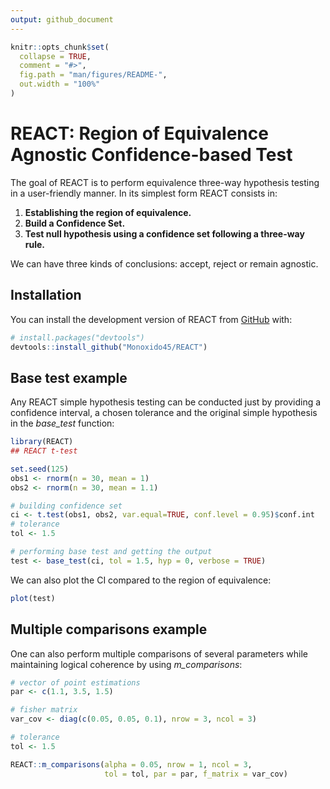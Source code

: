 ```yaml
---
output: github_document
---
```


<!-- README.md is generated from README.Rmd. Please edit that file -->

```r
knitr::opts_chunk$set(
  collapse = TRUE,
  comment = "#>",
  fig.path = "man/figures/README-",
  out.width = "100%"
)
```

# REACT: Region of Equivalence Agnostic Confidence-based Test

<!-- badges: start -->
<!-- badges: end -->

The goal of REACT is to perform equivalence three-way hypothesis testing in a user-friendly manner. In its simplest form REACT consists in:

<!-- enrich this steps more later -->

1. **Establishing the region of equivalence.**
2. **Build a Confidence Set.**
3. **Test null hypothesis using a confidence set following a three-way rule.**

<!-- Continue writing more later -->

We can have three kinds of conclusions: accept, reject or remain agnostic.

## Installation

You can install the development version of REACT from [GitHub](https://github.com/Monoxido45/REACT) with:

``` r
# install.packages("devtools")
devtools::install_github("Monoxido45/REACT")
```

## Base test example

Any REACT simple hypothesis testing can be conducted just by providing a confidence interval, a chosen tolerance and the original simple hypothesis in the *base_test* function:
```r
library(REACT)
## REACT t-test

set.seed(125)
obs1 <- rnorm(n = 30, mean = 1)
obs2 <- rnorm(n = 30, mean = 1.1)

# building confidence set
ci <- t.test(obs1, obs2, var.equal=TRUE, conf.level = 0.95)$conf.int
# tolerance
tol <- 1.5

# performing base test and getting the output
test <- base_test(ci, tol = 1.5, hyp = 0, verbose = TRUE)
```
We can also plot the CI compared to the region of equivalence:
```r
plot(test)
```

## Multiple comparisons example

One can also perform multiple comparisons of several parameters while maintaining logical coherence by using *m_comparisons*:
```r
# vector of point estimations
par <- c(1.1, 3.5, 1.5)

# fisher matrix
var_cov <- diag(c(0.05, 0.05, 0.1), nrow = 3, ncol = 3)

# tolerance
tol <- 1.5

REACT::m_comparisons(alpha = 0.05, nrow = 1, ncol = 3,
                     tol = tol, par = par, f_matrix = var_cov)
```






